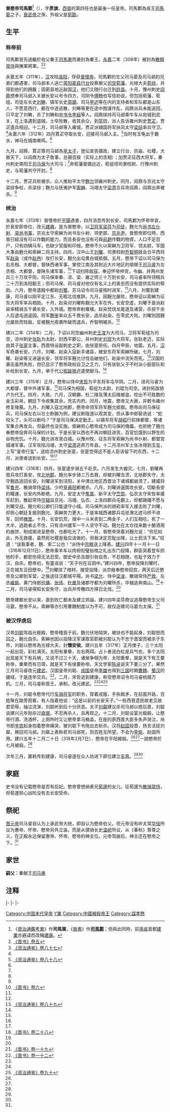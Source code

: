 {{Redirect|司馬鄴}}
{{Emperorcn box|图像=
|名称=晉愍帝
|姓名=司馬鄴
|庙号=
|谥号=孝愍皇帝
|陵墓=無
|政权=[[晉朝|晉朝]]（[[西晋|西晋]]）
|出生日期=300年
|逝世日期={{death date and age|318|2|7|300}}
|在位=313年6月7日-316年12月11日（{{age in years and days|313|6|7|316|12|11|age=no}}）
|年号=
'''[[建兴_(西晋)|建兴]]'''：313年四月－317年三月
}}
'''晉愍帝司馬鄴'''<ref>《[[資治通鑑考異|資治通鑑考異]]》作'''司馬業'''，《[[晉書|晉書]]》作'''[[司馬鄴|司馬鄴]]'''；但與此同時，前[[孫吳|孫吳]]首都[[建業|建業]]亦避諱而改稱[[建康|建康]]。</ref>（{{bd|300年||318年|2月7日|晉愍帝}}），字'''彥旗'''，[[西晉|西晉]]的第四任也是最後一任皇帝。司馬鄴為吳王[[司馬晏|司馬晏]]之子，[[晉武帝|晉武帝]]之孫，外祖父是[[荀勖|荀勖]]。

==生平==
=== 称帝前 ===
司馬鄴首先過繼於伯父秦王[[司馬柬|司馬柬]]而袭封為秦王。[[永嘉_(西晋)|永嘉]]二年（308年）被封為[[散騎常侍|散騎常侍]]與撫軍將軍。<ref name=BJ5>[[:s:晋书/卷005|《晋书》卷五]]</ref><ref name=ZZTJ87>[[:s:资治通鉴/卷087|《资治通鉴》卷八十七]]</ref>

永嘉五年（311年），[[前赵|汉]]攻陷[[洛阳|洛阳]]，俘获[[晉懷帝|晉懷帝]]，司馬鄴的生父司马晏及司马邺的兄弟们都遇害，司马邺本人逃亡[[荥阳|荥阳]][[密县|密县]][[行台|行台]]投靠舅父[[司空|司空]][[荀藩|荀藩]]、光禄大夫[[荀组|荀组]]，并得到他们的拥戴；因密县地近敌国[[前赵|汉]]，他们又随行台迁到[[許昌|許昌]]。十月，豫州刺史[[阎鼎|阎鼎]]想奉司马邺入关据长安以号令四方，河阴令[[傅畅|傅畅]]也写信劝说，但包括荀藩、荀组、司徒左长史[[刘畴|刘畴]]、镇军长史[[周顗|周顗]]、司马[[李述_(东晋)|李述]]等在内的支持者和军队都是山东人，不愿意西行，都在中途逃散，刘畴等更在途中图谋作乱，阎鼎派兵未能追回，只平定了刘畴，杀了刘畴和[[中书令|中书令]][[李絙|李絙]]等人。阎鼎挟持司马邺乘牛车从宛城到武关，在上洛遇到盗贼，士卒败散，收其余众，到蓝田，派人告诉雍州刺史[[贾疋|贾疋]]，贾疋遣兵相迎。十二月，司马邺等入雍城，贾疋派辅国将军扶风太守[[梁综|梁综]]率兵守卫。<ref name=ZZTJ87/>永嘉六年（312年）四月賈疋夺取长安，迎接司马邺入主。<ref name=ZZTJ88>[[:s:资治通鉴/卷088|《资治通鉴》卷八十八]]</ref>当时有玉龟出于霸水，神马在城南嘶鸣。<ref name=BJ5/>

九月，阎鼎、賈疋尊司马邺為[[皇太子|皇太子]]，登坛宣告摄政，建立行台、宗庙、社稷，大赦天下，以阎鼎为太子詹事，总摄百揆（实际上的丞相）；加贾疋征西大将军，秦州刺史南阳王[[司马保|司马保]]为大司马；<ref name=BJ5/>命荀藩督摄远近，荀组领司隶校尉、行豫州刺史，与荀藩共守开封。<ref name=ZZTJ88/>

十二月，贾疋兵败被杀，众人推始平太守[[麴允|麴允]]领雍州刺史。同月，阎鼎与京兆太守梁综争权，杀梁综；麴允与抚夷护军[[索綝|索綝]]、冯翊太守[[梁肃_(晋朝)|梁肃]]合兵攻阎鼎，阎鼎出奔被杀。<ref name=ZZTJ88/>

=== 统治 ===
永嘉七年（313年）晉懷帝於[[平阳郡|平陽]]遇害，四月消息传到长安，司馬鄴为怀帝举哀，於長安即帝位，改元[[建兴_(西晋)|建興]]，是为晉愍帝，以[[卫将军|卫将军]][[梁芬|梁芬]]为[[司徒|司徒]]，麴允为[[尚书左仆射|尚书左仆射]]、[[录尚书事|录尚书事]]，京兆太守索綝为尚书左仆射、领吏部、[[京兆尹|京兆尹]]。晉愍帝即位時，西晉已經沒有可以作戰的能力，而且長安也沒有可與[[漢趙|前趙]]作戰的物資，人口不足百户，只有四辆马车，也缺少官服和印绶。愍帝不久以索綝为卫将军、领太尉，军国大事由麴允和索綝二将主持。四月，汉中山王[[刘曜|刘曜]]、司隶校尉[[乔智明|乔智明]]就会合平西将军[[赵染|赵染]]（或作[[赵冉|赵冉]]）攻打长安，麹允出屯黄白城抵御。五月，愍帝下诏以司马保为右丞相、大都督，督陕西诸军事，掌控江南及其附近大片地区的琅琊王[[司马睿|司马睿]]为左丞相、大都督，督陕东诸军事，<ref name=BJ6>[[:s:晋书/卷006|《晋书》卷六]]</ref>下诏扫除敌寇、奉迎怀帝梓宫，令幽、并两州发兵三十万攻平阳，司马保率秦、凉、梁、雍之师三十万到长安，司马睿率所领精兵二十万到洛阳勤王；但司马保、司马睿对他仅有名义上的表忠而没有提供实际的帮助。六月，愍帝遣殿中都尉[[刘蜀|刘蜀]]、苏马诏令司马睿按时进军，<ref name=BJ5/>八月，刘蜀到建康，司马睿以刚平定江东、无暇北伐推辞。九月，因麹允屡败，愍帝诏以索綝为征东大将军率兵相助。十月，赵染对刘曜称麹允大军在外，长安空虚，刘曜于是派赵染率精骑五千袭长安，入外城。愍帝奔射雁楼。赵染焚烧龙尾道及诸营，杀掠千余人后退屯逍遥园。将军[[麴鉴|麴鉴]]率众五千救长安，追杀赵染，在零武大败。刘曜则因麹允屡败而轻敌，反被麹允夜袭所破而退兵，乔智明被杀。<ref name=ZZTJ88/>

建兴二年（314年）二月，下诏以司空幽州刺史[[王浚|王浚]]为大司马，卫将军荀组为司空，凉州刺史[[张轨|张轨]]为太尉，封西平郡公，并州刺史[[刘琨|刘琨]]为大将军。张轨老迈，实际由其子[[张寔|张寔]]主事，西晋特设副刺史之职，由张寔担任。四月甲辰，地震。五月，[[前赵|汉]]军奇袭长安。六月，刘曜、赵染入寇新丰诸县，被安东将军索綝所破。七月，刘曜、赵染等又进逼长安，领军将军麹允讨伐击破他们，赵染中流矢而死。<ref name=ZZTJ89>[[:s:资治通鉴/卷089|《资治通鉴》卷八十九]]</ref>汉国的袭击虽然失败，但已显示了愍帝政权自卫之乏力，只有张轨父子不时派小股部队和补给到长安。九月，单于代公[[拓跋猗卢|拓跋猗卢]]遣使献马。<ref name=BJ5/>

建兴三年（315年）正月，愍帝以侍中[[宋哲_(晋朝)|宋哲]]为平东将军屯华阴。二月，进司马睿为大都督、督中外诸军事，<ref name=BJ6/>司马保为相国，荀组为太尉，刘琨为司空。进封拓跋猗卢为代王。四月，大赦。六月，汉朝霸、杜二陵及薄太后陵被盗，挖出不可胜数的金玉彩帛，朝廷下令收集其余，充实内府。同月，地震，愍帝又大赦，并敕令雍州修复陵墓。九月，刘曜入寇北地郡，愍帝命领军将军麹允抵御。愍帝向司马保征兵，司马保左右以壮士断腕为例，建议断陇道以观其变，但从事中郎裴诜说：“蛇咬头了，头可以断吗？”于是司马保决定勤王，以镇军将军[[胡崧|胡崧]]行前锋都督，等诸军集合再发兵，但最终也没实施。索綝担心愍帝成为司马保的傀儡，也拒绝了麹允奉愍帝投奔司马保的计划。于是长安以西也不再对朝廷进贡，百官饥饿到以野生的谷物充饥。十月，麹允进攻青白城。以豫州牧、征东将军索綝为尚书仆射、都督宫城诸军事。汉军攻陷冯翊，太守[[梁肃_(西晋)|梁肃]]逃奔万年县。十二月凉州军士张冰得到玉玺，上写“皇帝行玺”，送给凉州刺史张寔，张寔觉得这不是人臣该留下的东西，十二月，派使者送到长安。<ref name=BJ5/><ref name=ZZTJ89/>

建兴四年（316年）四月，张寔遣步骑五千赴京。六月发生大蝗灾。七月，劉曜再發兵攻打長安，攻[[北地郡|北地郡]]，麹允率步骑三万去救，却被刘曜击溃，北地郡失守，太守麹昌逃回长安。刘曜进军到泾阳，关中渭北地区西晋治下诸城都崩溃了，建威将军[[鲁充|鲁充]]、散骑常侍[[梁纬|梁纬]]、少府[[皇甫阳|皇甫阳]]都被杀。八月，刘曜进逼围攻长安，切斷長安的糧運，长安内外断绝。九月，安定太守[[焦嵩|焦嵩]]、新平太守[[竺恢|竺恢]]、弘农太守宋哲率援军赶到，散起常侍[[华辑|华辑]]监京兆、冯翊、弘农、上洛四郡兵屯霸上，却都踌躇不愿与刘曜交战。麹允和公卿们只能退守小城。司马保所派的胡崧率军入援击败了刘曜，却担心朝廷复振则麴允、索綝势力更大，于是率城西诸郡兵屯驻渭北遮马桥不进军，回师[[槐里|槐里]]。十月，长安饥荒，城中一斗米卖到二两金子，人们互相吃，死了一大半，逃跑者止不住，只有凉州援军一千人坚守不动。麹允在太仓找来数十酿酒用的曲饼，制成粥进呈愍帝，也都吃光了。十一月，晉愍帝哭着对麹允说：“穷厄如此，外无救援，虽然死社稷是我应该做的，但我决定忍耻出降，让士民活下来。”叹道：“误我事者，麴、索二公也！”派侍中[[宋敞_(西晋)|宗敞]]送上降表。[[建兴_(西晋)|建兴]]四年十一月十一日（316年12月11日），愍帝乘羊车以肉袒衔璧抬棺之礼出东门投降，群臣哭着登车抓他的手，都悲伤得无法忍受。御史中丞吉朗引咎自责，不忍相随，也耻于效力于汉，自杀。愍帝初，有童谣说：“天子何在豆田中。”建兴四年，愍帝投降刘曜时，正在城东豆田壁中。<ref name=BJ28>[[:s:晋书/卷028|《晋书》卷二十八]]</ref>刘曜烧了棺材，接受投降，派宗敞奉愍帝回宫，两天后迁愍帝及公卿到军营，之後送往汉都城平陽。尚书[[梁允|梁允]]、侍中[[梁浚|梁浚]]、散骑常侍[[严敦|严敦]]、左丞[[臧振|臧振]]、黄门侍郎[[任播_(西晋)|任播]]、[[张伟_(黄门侍郎)|张伟]]、[[杜曼|杜曼]]及诸郡守都为刘曜所杀，华辑逃奔南山。<ref name=BJ5/>十二月，司马睿得知长安失守，出兵并传檄四方择日北伐。<ref name=ZZTJ89/>

愍帝建都长安以来，直到败亡都未及建立郊庙。建兴四年梁芬商议追尊愍帝生父司马晏，愍帝不从，索綝等亦引用曹魏制度以为不可，故仅追赠司马晏为太保。<ref name=BJ19>[[:s:晋书/卷019|《晋书》卷一十九]]</ref>

=== 被汉俘虏后 ===
汉帝[[刘聪|刘聪]]驾临光极殿，愍帝稽首于前。麴允伏地恸哭，被扶也不能起身，刘聪怒而囚之，麹允自杀。索綝也因以投降汉军谋取官职被刘聪认为不忠于晋室而被杀于东市，刘聪以愍帝為光禄大夫，封'''懷安侯'''。建兴五年（317年）正月庚子，三个太阳一起出现，彩虹满天。太阳有重晕，左右两珥。占卜者说白虹是兵气也，多个太阳出现是天下有兵祸，又说不过三十天，诸侯争相为帝，太阳重晕，就是天下有王要称帝，重晕而有日珥，就是天下有侯要称帝。天文学家[[陈卓_(三国)|陈卓]]说天下要三分了。果然三月司马睿改元[[建武_(东晋)|建武]]，汉国皇帝刘聪、[[成汉|成国]]皇帝[[李雄_(十六国)|李雄]]也得到[[三国|三国]]时期[[曹魏|曹魏]]、[[蜀汉|蜀汉]]的疆域，于是连年交兵。<ref name=BJ12>[[:s:晋书/卷012|《晋书》卷一十二]]</ref>，二月，宋哲逃到建康，称受愍帝诏令司马睿统摄万机。三月，司马睿称晋王，承制，改元建武。<ref name=BJ5/><ref name=BJ6/><ref name=ZZTJ90>[[:s:资治通鉴/卷090|《资治通鉴》卷九十]]</ref>

十一月，刘聪令愍帝代行[[车骑将军|车骑将军]]的职务，穿着戎服，手执戟矛，在前面开路，百姓聚在路旁观看，有人指着他说：“这是以前的长安天子。”一些西晋遗民故老见故君受辱，抽泣流涕，刘聪听到后十分厌恶。太子[[刘粲|刘粲]]建议杀司马邺以绝后患，刘聪说建兴元年刚杀过[[庾珉|庾珉]]，不忍再杀人，且再观之。十二月，刘聪设宴光极殿，让愍帝行酒、洗酒杯，上厕所时又让愍帝拿马桶盖，在座的原西晋大臣多失声哭泣，尚书郎[[辛宾|辛宾]]起身抱着愍帝痛哭，被刘聪下令拖出去斩杀。汉将[[赵固|赵固]]投晋，扬言活捉刘粲，换回司马邺。刘粲上表称若司马邺死，则百姓无所望，不会为[[李矩|李矩]]、赵固所用。建兴五年十二月二十日（318年2月7日），愍帝在平阳被殺。<ref name=BJ5/><ref name=ZZTJ90/>一說愍帝於七月被殺。<ref name=BJ12/>

次年三月，噩耗传到建康，司马睿遂在众人劝进下即位建立[[东晋|东晋]]。<ref name=BJ6/><ref name=ZZTJ90/>

== 家庭 ==
史书没有记载愍帝是否有后妃。愍帝曾想纳表兄[[荀邃|荀邃]]的女儿，征荀邃为[[散骑常侍|散骑常侍]]，但荀邃担心凶险没有去长安受命。

== 祭祀 ==
[[晋元帝|晋元帝]]司马睿自认为上承武帝大统，即自认为愍帝伯父。但元帝没有听太常[[华恒|华恒]]所议为惠帝、怀帝、愍帝另外立庙，而是从骠骑长史[[温峤|温峤]]所议，从《春秋》尊尊之义，在正殿永远保留惠帝、怀帝、愍帝的神主位。元帝驾崩后，神主还在愍帝之下。<ref name=BJ19/>

== 家世 ==
{{Ahnentafel top}}<center>
{{ahnentafel-compact5
|boxstyle_1=background-color: #ffff00;
|boxstyle_2=background-color: #ffff40;
|boxstyle_3=background-color: #ffff80;
|boxstyle_4=background-color: #ffffC0;
|boxstyle_5=background-color: #ffffff;
|1='''孝愍皇帝司马邺'''
|2='''父：'''吳孝王[[司馬晏|司馬晏]]
|3='''母：'''吴孝王妃荀氏
|4='''祖父：'''世祖武皇帝[[司马炎|司马炎]]
|5='''祖母：'''夫人李氏
|6='''外祖父：'''济北成侯[[荀勖|荀勖]]
|7='''外祖母：'''济北成侯夫人
|8='''曾祖父：'''（追尊）太祖文皇帝[[司马昭|司马昭]]
|9='''曾祖母：'''（追尊）文明皇后[[王元姬|王元姬]]
|10= 
|11=
|12='''外曾祖父：'''荀肸
|13='''外曾祖母：'''鍾氏
|14=
|15=
|16='''高祖父：'''（追尊）高祖宣皇帝[[司马懿|司马懿]]
|17='''高祖母：'''（追尊）宣穆皇后[[张春华|张春华]]
|18='''外高祖父：'''兰陵景侯[[王肃_(三国)|王肃]]
|19='''外高祖母：'''（追谥）平阳靖君羊氏
|20=
|21=
|22=
|23=
|24='''外高祖父：'''射声校尉[[荀棐|荀棐]]
|25=
|26=
|27=
|28=
|29=
|30=
|31=
}}</center>
'''嗣父：'''秦献王[[司马柬|司马柬]]
{{ahnentafel bottom}}

==注释==
{{reflist}}

{{Start box}}
{{s-hou|[[中国君主列表#晉|中国晋司马氏皇朝]]||300年?月?日||318年2月7日}}
{{S-reg}}
{{s-before|叔父[[晉懷帝|晉懷帝]]|司馬熾|rows=3}}
{{s-title|[[晋朝君主列表#.E8.A5.BF.E6.99.8B|晉朝皇帝]]|313年6月7日－316年12月11日}}
{{s-after|堂伯[[晉元帝|晉元帝]]|司馬睿 (進入東晉時期)}}
|-
{{s-title|[[中國君主列表|中國北方皇帝]]|313年－316年}}
{{s-after|[[劉聰|漢昭武帝]]|劉聰}}
|-
{{s-title|[[中國君主列表|中國南方皇帝]]|313年－316年}}
{{s-after|堂伯[[晉元帝|晉元帝]]|司馬睿}}
|-
{{End box}}

{{晉朝皇帝| 本人=司馬業 | 时间=313年-316年 | 之前=二十五叔[[司馬炽|司馬炽]] | 之后=堂叔[[司馬睿|司馬睿]] }}

[[Category:中国末代皇帝|Category:中国末代皇帝]]
[[Category:西晉皇帝|Y業]]
[[Category:中國被殺帝王|Category:中國被殺帝王]]
[[Category:諡孝愍|Category:諡孝愍]]